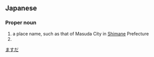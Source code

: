 ==Japanese==
{{ja-kanjitab|益|田}}

===Proper noun===
{{ja-pos|proper|ますだ}}

# a place name, such as that of Masuda City in [[Shimane]] Prefecture
# {{surname|lang=ja|sort=ますだ}}

[[Category:ja:Cities|ますだ]]